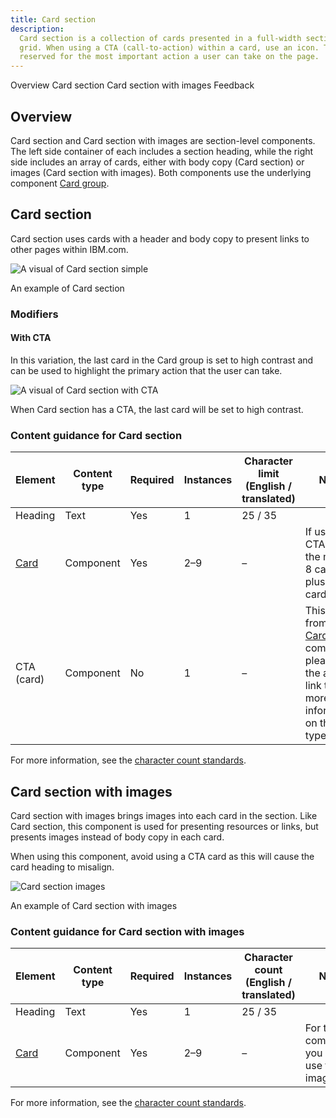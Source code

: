 ```yaml
---
title: Card section
description:
  Card section is a collection of cards presented in a full-width section with a left-column header that responds to the
  grid. When using a CTA (call-to-action) within a card, use an icon. The Primary and Secondary buttons should be
  reserved for the most important action a user can take on the page.
---
```



<ComponentDescription name="Card section" type="layout" />

<AnchorLinks>
  <AnchorLink>Overview</AnchorLink>
  <AnchorLink>Card section</AnchorLink>
  <AnchorLink>Card section with images</AnchorLink>
  <AnchorLink>Feedback</AnchorLink>
</AnchorLinks>

## Overview

Card section and Card section with images are section-level components. The left side container of each includes a
section heading, while the right side includes an array of cards, either with body copy (Card section) or images (Card
section with images). Both components use the underlying component [Card group](/components/card-group).

## Card section

Card section uses cards with a header and body copy to present links to other pages within IBM.com.

![A visual of Card section simple](../../images/pattern/card-section/card-section-simple.jpg)

<Caption>An example of Card section</Caption>

### Modifiers

#### With CTA

In this variation, the last card in the Card group is set to high contrast and can be used to highlight the primary
action that the user can take.

![A visual of Card section with CTA](../../images/pattern/card-section/card-section-cta.jpg)

<Caption>When Card section has a CTA, the last card will be set to high contrast.</Caption>

<ResourceLinks name="Card section" type="layout" multiComponent />

### Content guidance for Card section

| Element                                                             | Content type | Required | Instances | Character limit <br/>(English / translated) | Notes                                                                                                                                                                          |
| ------------------------------------------------------------------- | ------------ | -------- | --------- | ------------------------------------------- | ------------------------------------------------------------------------------------------------------------------------------------------------------------------------------ |
| Heading                                                             | Text         | Yes      | 1         | 25 / 35                                     |                                                                                                                                                                                |
| [Card](https://www.ibm.com/standards/carbon/components/cards/#card) | Component    | Yes      | 2–9       | –                                           | If using a CTA card. the max is 8 cards plus 1 CTA card.                                                                                                                       |
| CTA (card)                                                          | Component    | No       | 1         | –                                           | This CTA is from the [Card group](https://www.ibm.com/standards/carbon/components/card-group/) component, please use the above link to find more information on this CTA type. |

For more information, see the [character count standards](https://www.ibm.com/standards/carbon/guidelines/content#character-count-standards).

## Card section with images

Card section with images brings images into each card in the section. Like Card section, this component is used for
presenting resources or links, but presents images instead of body copy in each card.

When using this component, avoid using a CTA card as this will cause the card heading to misalign.

![Card section images](../../images/pattern/card-section/card-section-images.jpg)

<Caption>An example of Card section with images</Caption>

<ResourceLinks name="Card section images" type="layout" multiComponent />

### Content guidance for Card section with images

| Element                                                             | Content type | Required | Instances | Character count <br/>(English / translated) | Notes                                            |
| ------------------------------------------------------------------- | ------------ | -------- | --------- | ------------------------------------------- | ------------------------------------------------ |
| Heading                                                             | Text         | Yes      | 1         | 25 / 35                                     |                                                  |
| [Card](https://www.ibm.com/standards/carbon/components/cards/#card) | Component    | Yes      | 2–9       | –                                           | For this component, you must use the image card. |

For more information, see the [character count standards](https://www.ibm.com/standards/carbon/guidelines/content#character-count-standards).

<ComponentFooter name="Card section" type="layout" />
